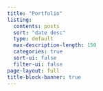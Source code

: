 ```yaml
---
title: "Portfolio"
listing:
  contents: posts
  sort: "date desc"
  type: default
  max-description-length: 150
  categories: true
  sort-ui: false
  filter-ui: false
page-layout: full
title-block-banner: true
---
```


